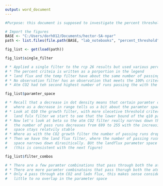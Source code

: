 ```yaml
---
output: word_document
---
```



```r
#Purpose: this document is supposed to investigate the percent threshold and CO2 filtering process. 

# Import the figures
BASE <- "C:/Users/dorh012/Documents/hector-SA-npar"
path <- list.files(file.path(BASE, "lab_notebooks", "percent_threshold", "figs"), full.names = T) 

fig_list <- get(load(path))

```




```r
fig_list$single_filter

# * Applied a single filter to the rcp 26 results but used various percent threshold cut offs (40 to 100 % by 10)
# * The percent criteia is written as a porportion in the legend 
# * land flux and the temp filter have about the same number of passing runs with the 60 % fall in crieteria
# * No observation filter has an observation that meets the 100% criteria 
# * Atm CO2 had teh second highest number of runs passing the with the 90% cirteria and has the most consistent number of passing runs with increasing criteia 

```



```r
fig_list$paramter_space

# * Recall that a decrease in dot density means that certain paramter combinations have been removed 
#   where as a decrease in range tells us a bit about the paramter space. 
# * Look at Q10 the growth filter, with more slecetive threshold criteria on the growth and 
#   land fulx filter we start to see that the lower bound of the q10 paramter space is being limited
# * Now let's look at beta so the atm CO2 filter really narrows down the beta paramter space and 
#   the number of pass runs decreases from 699 to 255 with the increasing passing criteria but the paramter 
#   space stays relatvily stable 
# * Where as with the CO2 growth filter the number of passing runs drops form 1003 to 28 and the paramter space really narrows down. 
# * Then we have the land flux filter, where the number of passing rusn drops from 2814 to 934 and the paramter 
#   space narrows down dirasitically. BUt the landflux parameter space does not over lap with the atm CO2 or the CO2 growth filter. 
#   (this is consistent with the next figure)

```



```r
fig_list$filter_combos

# * There are a few paramter combinations that pass through both the atm CO2 and atm growth filters
# * There are more paramter combinatoins that pass thorugh both the atm CO2 and temp filters 
# * Only 4 pass through atm CO2 and ladn flux, this makes sense considering the paramter space figure above where we noticed there was 
#   little to no overlap in the parameter space
```